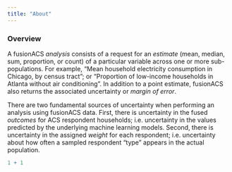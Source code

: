 ```yaml
---
title: "About"
---
```


### Overview

A fusionACS *analysis* consists of a request for an *estimate* (mean, median, sum, proportion, or count) of a particular variable across one or more sub-populations. For example, "Mean household electricity consumption in Chicago, by census tract"; or "Proportion of low-income households in Atlanta without air conditioning". In addition to a point estimate, fusionACS also returns the associated uncertainty or *margin of error*.

There are two fundamental sources of uncertainty when performing an analysis using fusionACS data. First, there is uncertainty in the fused *outcomes* for ACS respondent households; i.e. uncertainty in the values predicted by the underlying machine learning models. Second, there is uncertainty in the assigned *weight* for each respondent; i.e. uncertainty about how often a sampled respondent "type" appears in the actual population.

```r
1 + 1
```
